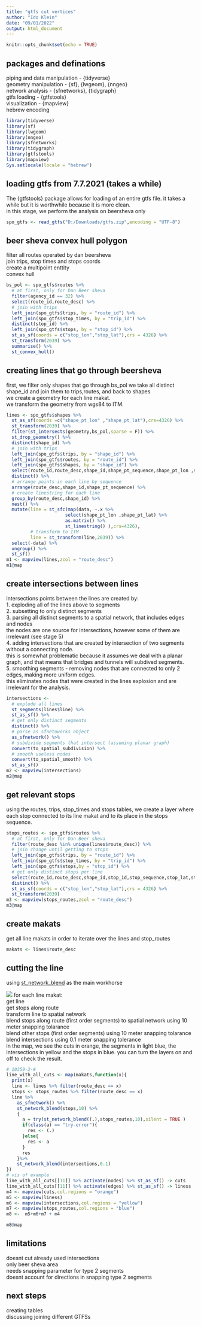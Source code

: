 ```yaml
---
title: "gtfs cut vertices"
author: "Ido Klein"
date: "09/01/2022"
output: html_document
---
```


```r
knitr::opts_chunk$set(echo = TRUE)
```
## packages and definations  
piping and data manipulation - {tidyverse}  
geometry manipulation - {sf}, {lwgeom}, {nngeo}  
network analysis - {sfnetworks}, {tidygraph}  
gtfs loading - {gtfstools}  
visualization - {mapview}  
hebrew encoding  
```r
library(tidyverse)
library(sf)
library(lwgeom)
library(nngeo)
library(sfnetworks)
library(tidygraph)
library(gtfstools)
library(mapview)
Sys.setlocale(locale = "hebrew")
```

## loading gtfs from 7.7.2021 (takes a while)  
The {gtfstools} package allows for loading of an entire gtfs file. 
it takes a while but it is worthwhile because it is more clean.  
in this stage, we perform the analysis on beersheva only  
```r
spo_gtfs <- read_gtfs("D:/Downloads/gtfs.zip",encoding = "UTF-8")
```

## beer sheva convex hull polygon  
filter all routes operated by dan beersheva  
join trips, stop times and stops coords  
create a multipoint enttity  
convex hull  

```r
bs_pol <- spo_gtfs$routes %>% 
  # at first, only for Dan Beer sheva
  filter(agency_id == 32) %>% 
  select(route_id,route_desc) %>% 
  # join with trips
  left_join(spo_gtfs$trips, by = "route_id") %>% 
  left_join(spo_gtfs$stop_times, by = "trip_id") %>% 
  distinct(stop_id) %>% 
  left_join(spo_gtfs$stops, by = "stop_id") %>% 
  st_as_sf(coords = c("stop_lon","stop_lat"),crs = 4326) %>% 
  st_transform(2039) %>% 
  summarise() %>% 
  st_convex_hull() 
```



## creating lines that go through beersheva  
first, we filter only shapes that go through bs_pol 
we take all distinct shape_id and join them to trips,routes, and back to shapes  
we create a geometry for each line makat.  
we transform the geometry from wgs84 to ITM.  
 
```r
lines <- spo_gtfs$shapes %>% 
  st_as_sf(coords =c("shape_pt_lon" ,"shape_pt_lat"),crs=4326) %>% 
  st_transform(2039) %>% 
  filter(st_intersects(geometry,bs_pol,sparse = F)) %>% 
  st_drop_geometry() %>% 
  distinct(shape_id) %>% 
  # join with trips
  left_join(spo_gtfs$trips, by = "shape_id") %>% 
  left_join(spo_gtfs$routes, by = "route_id") %>% 
  left_join(spo_gtfs$shapes, by = "shape_id") %>% 
  select(route_id,route_desc,shape_id,shape_pt_sequence,shape_pt_lon ,shape_pt_lat) %>% 
  distinct() %>% 
  # arrange points in each line by sequence 
  arrange(route_desc,shape_id,shape_pt_sequence) %>% 
  # create linestring for each line
  group_by(route_desc,shape_id) %>% 
  nest() %>% 
  mutate(line = st_sfc(map(data, ~.x %>% 
                      select(shape_pt_lon ,shape_pt_lat) %>%
                      as.matrix() %>% 
                      st_linestring() ),crs=4326),
         # transform to ITM
         line = st_transform(line,2039)) %>% 
  select(-data) %>% 
  ungroup() %>% 
  st_sf() 
m1 <- mapview(lines,zcol = "route_desc")
m1@map
```
## create intersections between lines  
intersections points between the lines are created by:  
1. exploding all of the lines above to segments  
2. subsetting to only distinct segments  
3. parsing all distinct segments to a spatial network, that includes edges and nodes  
the nodes are one source for intersections, however some of them are irrelevant (see stage 5)  
4. adding intersections that are created by intersection of two segments without a connecting node.  
this is somewhat problematic because it assumes we deal with a planar graph, and that means that bridges and tunnels will subdived segments.  
5. smoothing segments - removing nodes that are connected to only 2 edges, making more uniform edges.  
this eliminates nodes that were created in the lines explosion and are irrelevant for the analysis. 
```r
intersections <- 
  # explode all lines
  st_segments(lines$line) %>% 
  st_as_sf() %>% 
  # get only distinct segments
  distinct() %>% 
  # parse as sfnetoworks object
  as_sfnetwork() %>% 
  # subdivide segments that intersect (assuming planar graph)
  convert(to_spatial_subdivision) %>% 
  # smooth useless nodes
  convert(to_spatial_smooth) %>% 
  st_as_sf() 
m2 <- mapview(intersections)
m2@map
```

## get relevant stops  
using the routes, trips, stop_times and stops tables, we create a layer where each stop connected to its line makat and to its place in the stops sequence. 
```r
stops_routes <- spo_gtfs$routes %>% 
  # at first, only for Dan Beer sheva
  filter(route_desc %in% unique(lines$route_desc)) %>% 
  # join change until getting to stops
  left_join(spo_gtfs$trips, by = "route_id") %>% 
  left_join(spo_gtfs$stop_times, by = "trip_id") %>% 
  left_join(spo_gtfs$stops,by = "stop_id") %>% 
  # get only distinct stops per line
  select(route_id,route_desc,shape_id,stop_id,stop_sequence,stop_lat,stop_lon)  %>% 
  distinct() %>% 
  st_as_sf(coords = c("stop_lon","stop_lat"),crs = 4326) %>% 
  st_transform(2039)
m3 <- mapview(stops_routes,zcol = "route_desc")
m3@map
```

## create makats  
get all line makats in order to iterate over the lines and stop_routes  
```r
makats <- lines$route_desc
```

## cutting the line  
using [st_network_blend](https://luukvdmeer.github.io/sfnetworks/reference/st_network_blend.html) as the main workhorse  

![](https://luukvdmeer.github.io/sfnetworks/reference/st_network_blend-1.png)
for each line makat:  
  get line  
  get stops along route  
  transform line to spatial network  
  blend stops along route (first order segments) to spatial network using 10 meter snapping tolarance  
  blend other stops  (first order segments) using 10 meter snapping tolarance   
  blend intersections using 0.1 meter snapping tolerance   
in the map, we see the cuts in orange, the segments in light blue, the intersections in yellow and the stops in blue. you can turn the layers on and off to check the result.   
```r
# 10359-2-#
line_with_all_cuts <- map(makats,function(x){
  print(x)
  line <- lines %>% filter(route_desc == x)
  stops <- stops_routes %>% filter(route_desc == x)
  line %>% 
    as_sfnetwork() %>% 
    st_network_blend(stops,10) %>% 
    {
      a = try(st_network_blend((.),stops_routes,10),silent = TRUE )
      if(class(a) == "try-error"){
        res <- (.)
      }else{
        res <- a
      }
      res
    }%>%   
    st_network_blend(intersections,0.1)
})
# vis of example
line_with_all_cuts[[11]] %>% activate(nodes) %>% st_as_sf() -> cuts
line_with_all_cuts[[11]] %>% activate(edges) %>% st_as_sf() -> liness
m4 <- mapview(cuts,col.regions = "orange")
m5 <- mapview(liness)
m6 <- mapview(intersections,col.regions = "yellow")
m7 <- mapview(stops_routes,col.regions = "blue")
m8 <-  m5+m6+m7 + m4

m8@map
```

## limitations  
doesnt cut already used intersections  
only beer sheva area  
needs snapping parameter for type 2 segments  
doesnt account for directions in snapping type 2 segments  
  
## next steps  
creating tables  
discussing joining different GTFSs  
